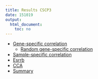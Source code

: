 ```yaml
---
title: Results CSCP3
date: 151019
output:
  html_document:
    toc: no
---
```


* [Gene-specific correlation](./gene/index.html)
  * [Random gene-specific correlation](./gene_rnd/index.html)
* [Sample-specific correlation](./sample/index.html)
* [Esrrb](./zoom/index.html)
* [CCA](./cca/index.html)
* [Summary](./151015_summary.pdf)
